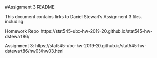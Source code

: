 #Assignment 3 README

This document contains links to Daniel Stewart's Assignment 3 files. including:

Homework Repo:
https://stat545-ubc-hw-2019-20.github.io/stat545-hw-dstewart86/

Assignment 3:
https://stat545-ubc-hw-2019-20.github.io/stat545-hw-dstewart86/hw03/hw03.html



